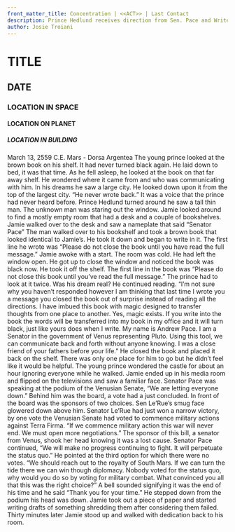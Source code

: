 ```yaml
---
front_matter_title: Concentration | <<ACT>> | Last Contact
description: Prince Hedlund receives direction from Sen. Pace and Writes back
author: Josie Troiani
---
```

# TITLE

## DATE

### LOCATION IN SPACE

#### LOCATION ON PLANET

##### LOCATION IN BUILDING

March 13, 2559 C.E.
Mars - Dorsa Argentea
The young prince looked at the brown book on his shelf. It had never turned black again. He laid down to bed, it was that time. As he fell asleep, he looked at the book on that far away shelf. He wondered where it came from and who was communicating with him.
In his dreams he saw a large city. He looked down upon it from the top of the largest city. “He never wrote back.” It was a voice that the prince had never heard before. Prince Hedlund turned around he saw a tall thin man. The unknown man was staring out the window. Jamie looked around to find a mostly empty room that had a desk and a couple of bookshelves. Jamie walked over to the desk and saw a nameplate that said “Senator Pace”
The man walked over to his bookshelf and took a brown book that looked identical to Jamie’s. He took it down and began to write in it. The first line he wrote was “Please do not close the book until you have read the full message.”
Jamie awoke with a start. The room was cold. He had left the window open. He got up to close the window and noticed the book was black now. He took it off the shelf. The first line in the book was “Please do not close this book until you’ve read the full message.” The prince had to look at it twice. Was his dream real? He continued reading.
“I’m not sure why you haven’t responded however I am thinking that last time I wrote you a message you closed the book out of surprise instead of reading all the directions. I have imbued this book with magic designed to transfer thoughts from one place to another. Yes, magic exists. If you write into the book the words will be transferred into my book in my office and it will turn black, just like yours does when I write. My name is Andrew Pace. I am a Senator in the government of Venus representing Pluto. Using this tool, we can communicate back and forth without anyone knowing. I was a close friend of your fathers before your life.”
He closed the book and placed it back on the shelf. There was only one place for him to go but he didn’t feel like it would be helpful. The young prince wondered the castle for about an hour ignoring everyone while he walked. Jamie ended up in his media room and flipped on the televisions and saw a familiar face.
Senator Pace was speaking at the podium of the Venusian Senate, “We are letting everyone down.” Behind him was the board, a vote had a just concluded. In front of the board was the sponsors of two choices. Sen Le’Rue’s smug face glowered down above him. Senator Le’Rue had just won a narrow victory, by one vote the Venusian Senate had voted to commence military actions against Terra Firma. “If we commence military action this war will never end. We must open more negotiations.” The sponsor of this bill, a senator from Venus, shook her head knowing it was a lost cause.
Senator Pace continued, “We will make no progress continuing to fight. It will perpetuate the status quo.” He pointed at the third option for which there were no votes. “We should reach out to the royalty of South Mars. If we can turn the tide there we can win though diplomacy. Nobody voted for the status quo, why would you do so by voting for military combat. What convinced you all that this was the right choice?” A bell sounded signifying it was the end of his time and he said “Thank you for your time.” He stepped down from the podium his head was down.
Jamie took out a piece of paper and started writing drafts of something shredding them after considering them failed. Thirty minutes later Jamie stood up and walked with dedication back to his room.
